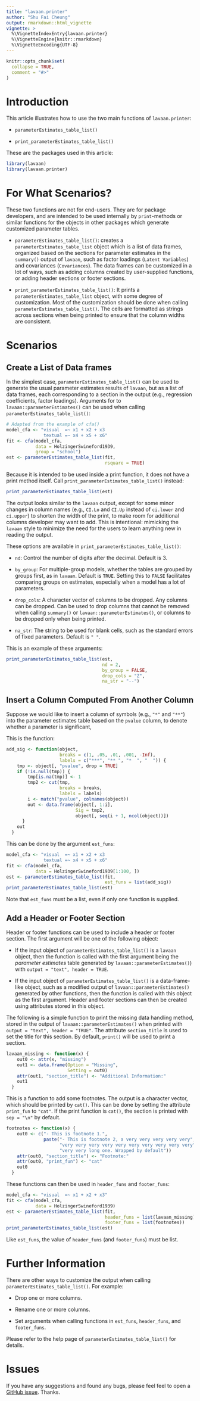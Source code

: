 ```yaml
---
title: "lavaan.printer"
author: "Shu Fai Cheung"
output: rmarkdown::html_vignette
vignette: >
  %\VignetteIndexEntry{lavaan.printer}
  %\VignetteEngine{knitr::rmarkdown}
  %\VignetteEncoding{UTF-8}
---
```


```r
knitr::opts_chunk$set(
  collapse = TRUE,
  comment = "#>"
)
```

# Introduction

This article illustrates how to use
the two main functions of `lavaan.printer`:

- `parameterEstimates_table_list()`

- `print_parameterEstimates_table_list()`

These are the packages used in this
article:

```r
library(lavaan)
library(lavaan.printer)
```

# For What Scenarios?

These two functions are not for end-users.
They are for package developers, and are
intended to be used internally by
`print`-methods or similar functions for
the objects in other packages which
generate customized parameter tables.

- `parameterEstimates_table_list()`:
  creates a `parameterEstimates_table_list`
  object which is a list of data frames,
  organized based on the sections for
  parameter estimates in the `summary()`
  output of `lavaan`, such as factor
  loadings (`Latent Variables`) and
  covariances (`Covariances`).
  The data frames
  can be customized in a lot of ways,
  such as adding columns created by
  user-supplied functions, or
  adding header sections or footer
  sections.

- `print_parameterEstimates_table_list()`:
  It prints a `parameterEstimates_table_list`
  object, with some degree of customization.
  Most of the customization should be done when
  calling `parameterEstimates_table_list()`.
  The cells are formatted as
  strings across sections when being printed
  to ensure that
  the column widths are consistent.

# Scenarios

## Create a List of Data frames

In the simplest case, `parameterEstimates_table_list()`
can be used to generate the usual parameter
estimates results of `lavaan`, but as
a list of data frames, each corresponding
to a section in the output (e.g., regression
coefficients, factor loadings). Arguments for
to `lavaan::parameterEstimates()` can
be used when calling
`parameterEstimates_table_list()`:

```r
# Adapted from the example of cfa()
model_cfa <- "visual  =~ x1 + x2 + x3
              textual =~ x4 + x5 + x6"
fit <- cfa(model_cfa,
           data = HolzingerSwineford1939,
           group = "school")
est <- parameterEstimates_table_list(fit,
                                     rsquare = TRUE)
```

Because it is intended to be used inside
a print function, it does not have a
print method itself. Call
`print_parameterEstimates_table_list()`
instead:

```r
print_parameterEstimates_table_list(est)
```

The output looks similar to the `lavaan`
output, except for some minor changes
in column names (e.g., `CI.Lo` and `CI.Up`
instead of `ci.lower` and `ci.upper`) to
shorten the width of the print, to make
room for additional columns developer
may want to add. This is intentional:
mimicking the `lavaan` style to minimize
the need for the users to learn anything
new in reading the output.

These options are available in
`print_parameterEstimates_table_list()`:

- `nd`: Control the number of digits
  after the decimal. Default is 3.

- `by_group`: For multiple-group models,
  whether the tables are grouped by
  groups first, as in `lavaan`. Default
  is `TRUE`. Setting this to `FALSE`
  facilitates comparing groups on
  estimates, especially when a model has
  a lot of parameters.

- `drop_cols`: A character vector of
  columns to be dropped. Any columns can
  be dropped. Can be used to drop columns
  that cannot be removed when calling
  `summary()` or `lavaan::parameterEstimates()`,
  or columns to be dropped only when being
  printed.

- `na_str`: The string to be used for
  blank cells, such as the standard
  errors of fixed parameters. Default is
  `" "`.

This is an example of these arguments:

```r
print_parameterEstimates_table_list(est,
                                    nd = 2,
                                    by_group = FALSE,
                                    drop_cols = "Z",
                                    na_str = "--")
```

## Insert a Column Computed From Another Column

Suppose we would like to insert a column
of symbols (e.g., `"*"` and `"**"`) into
the parameter estimates table based
on the `pvalue` column, to denote
whether a parameter is significant,

This is the function:

```r
add_sig <- function(object,
                    breaks = c(1, .05, .01, .001, -Inf),
                    labels = c("***", "** ", "*  ", "  ")) {
    tmp <- object[, "pvalue", drop = TRUE]
    if (!is.null(tmp)) {
        tmp[is.na(tmp)] <- 1
        tmp2 <- cut(tmp,
                    breaks = breaks,
                    labels = labels)
        i <- match("pvalue", colnames(object))
        out <- data.frame(object[, 1:i],
                          Sig = tmp2,
                          object[, seq(i + 1, ncol(object))])
      }
    out
  }
```

This can be done by the argument `est_funs`:

```r
model_cfa <- "visual  =~ x1 + x2 + x3
              textual =~ x4 + x5 + x6"
fit <- cfa(model_cfa,
           data = HolzingerSwineford1939[1:100, ])
est <- parameterEstimates_table_list(fit,
                                     est_funs = list(add_sig))
print_parameterEstimates_table_list(est)
```

Note that `est_funs` must be a list, even if only one
function is supplied.

## Add a Header or Footer Section

Header or footer functions can be used to
include a header or footer section.
The first argument will be one of the
following object:

- If the input object of `parameterEstimates_table_list()`
is a `lavaan` object, then the function
is called with the first argument being
the *parameter* *estimates*
table generated by `lavaan::parameterEstimates()`)
with `output = "text", header = TRUE`.

- If the input object of `parameterEstimates_table_list()`
is a data-frame-like object, such as a
modified output of `lavaan::parameterEstimates()`
generated by other functions,
then the function is called with this
object as the first argument. Header
and footer sections can then be created
using attributes stored in this object.

The following is a simple function to print
the missing data handling method, stored
in the output of `lavaan::parameterEstimates()`
when printed with `output = "text", header = "TRUE"`.
The
attribute `section_title` is used to
set the title for this section. By
default, `print()` will be used to print
a section.

```r
lavaan_missing <- function(x) {
    out0 <- attr(x, "missing")
    out1 <- data.frame(Option = "Missing",
                       Setting = out0)
    attr(out1, "section_title") <- "Additional Information:"
    out1
  }
```

This is a function to add some footnotes.
The output is a character vector, which
should be printed by `cat()`. This can
be done by setting the attribute
`print_fun` to `"cat"`. If the print
function is `cat()`, the section is
printed with `sep = "\n"` by default.

```r
footnotes <- function(x) {
    out0 <- c("- This is footnote 1.",
              paste("- This is footnote 2, a very very very very very",
                    "very very very very very very very very very very",
                    "very very long one. Wrapped by default"))
    attr(out0, "section_title") <- "Footnote:"
    attr(out0, "print_fun") <- "cat"
    out0
  }
```

These functions can then be used in
`header_funs` and `footer_funs`:

```r
model_cfa <- "visual  =~ x1 + x2 + x3"
fit <- cfa(model_cfa,
           data = HolzingerSwineford1939)
est <- parameterEstimates_table_list(fit,
                                     header_funs = list(lavaan_missing),
                                     footer_funs = list(footnotes))
print_parameterEstimates_table_list(est)
```

Like `est_funs`, the value of `header_funs`
(and `footer_funs`) must be list.

# Further Information

There are other ways to customize the
output when calling `parameterEstimates_table_list()`.
For example:

- Drop one or more columns.

- Rename one or more columns.

- Set arguments when calling functions in
  `est_funs`, `header_funs`, and
  `footer_funs`.

Please refer to the help page of
`parameterEstimates_table_list()` for
details.

# Issues

If you have any suggestions and found any bugs, please feel
feel to open a [GitHub issue](https://github.com/sfcheung/lavaan.printer/issues ). Thanks.
